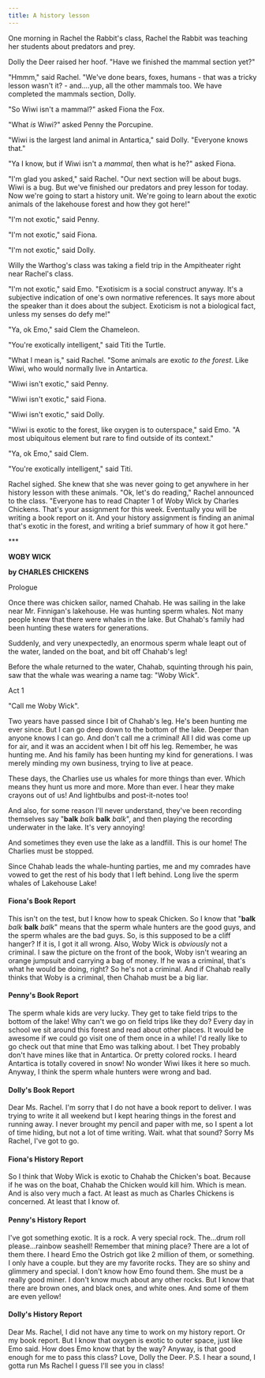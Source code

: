 ```yaml
---
title: A history lesson
---
```


One morning in Rachel the Rabbit's class, Rachel the Rabbit was teaching her students about predators and prey.

Dolly the Deer raised her hoof. "Have we finished the mammal section yet?"

"Hmmm," said Rachel.  "We've done bears, foxes, humans - that was a tricky lesson wasn't it? - and....yup, all the other mammals too.  We have completed the mammals section, Dolly.

"So Wiwi isn't a mammal?" asked Fiona the Fox.

"What *is* Wiwi?" asked Penny the Porcupine.

"Wiwi is the largest land animal in Antartica," said Dolly.  "Everyone knows that."

"Ya I know, but if Wiwi isn't a *mammal*, then what is he?" asked Fiona.

"I'm glad you asked," said Rachel.  "Our next section will be about bugs.  Wiwi is a bug.  But we've finished our predators and prey lesson for today.  Now we're going to start a history unit.  We're going to learn about the exotic animals of the lakehouse forest and how they got here!"

"I'm not exotic," said Penny.

"I'm not exotic," said Fiona.

"I'm not exotic," said Dolly.

Willy the Warthog's class was taking a field trip in the Ampitheater right near Rachel's class.

"I'm not exotic," said Emo. "Exotisicm is a social construct anyway.  It's a subjective indication of one's own normative references.  It says more about the speaker than it does about the subject.  Exoticism is not a biological fact, unless my senses do defy me!"

"Ya, ok Emo," said Clem the Chameleon.

"You're exotically intelligent," said Titi the Turtle.

"What I mean is," said Rachel. "Some animals are exotic *to the forest*. Like Wiwi, who would normally live in Antartica.

"Wiwi isn't exotic," said Penny.

"Wiwi isn't exotic," said Fiona.

"Wiwi isn't exotic," said Dolly.

"Wiwi is exotic to the forest, like oxygen is to outerspace," said Emo.  "A most ubiquitous element but rare to find outside of its context."

"Ya, ok Emo," said Clem.

"You're exotically intelligent," said Titi.

Rachel sighed.  She knew that she was never going to get anywhere in her history lesson with these animals. "Ok, let's do reading," Rachel announced to the class.  "Everyone has to read Chapter 1 of Woby Wick by Charles Chickens. That's your assignment for this week.  Eventually you will be writing a book report on it. And your history assignment is finding an animal that's exotic in the forest, and writing a brief summary of how it got here."

\*\*\*

**WOBY WICK**

**by CHARLES CHICKENS**

Prologue

Once there was chicken sailor, named Chahab.  He was sailing in the lake near Mr. Finnigan's lakehouse.  He was hunting sperm whales.  Not many people knew that there were whales in the lake.  But Chahab's family had been hunting these waters for generations.

Suddenly, and very unexpectedly, an enormous sperm whale leapt out of the water, landed on the boat, and bit off Chahab's leg!

Before the whale returned to the water, Chahab, squinting through his pain, saw that the whale was wearing a name tag: "Woby Wick".

Act 1

"Call me Woby Wick".

Two years have passed since I bit of Chahab's leg.  He's been hunting me ever since.  But I can go deep down to the bottom of the lake.  Deeper than anyone knows I can go.  And don't call me a criminal!  All I did was come up for air, and it was an accident when I bit off his leg.  Remember, he was hunting me.  And his family has been hunting my kind for generations.  I was merely minding my own business, trying to live at peace.

These days, the Charlies use us whales for more things than ever.  Which means they hunt us more and more.  More than ever. I hear they make crayons out of us!  And lightbulbs and post-it-notes too!

And also, for some reason I'll never understand, they've been recording themselves say "**balk** *balk* **balk** *balk*", and then playing the recording underwater in the lake.  It's very annoying!

And sometimes they even use the lake as a landfill.  This is our home! The Charlies must be stopped.

Since Chahab leads the whale-hunting parties, me and my comrades have vowed to get the rest of his body that I left behind.  Long live the sperm whales of Lakehouse Lake!

#### Fiona's Book Report

This isn't on the test, but I know how to speak Chicken.  So I know that "**balk** *balk* **balk** *balk*" means that the sperm whale hunters are the good guys, and the sperm whales are the bad guys. So, is this supposed to be a cliff hanger?  If it is, I got it all wrong. Also, Woby Wick is *obviously* not a criminal.  I saw the picture on the front of the book, Woby isn't wearing an orange jumpsuit and carrying a bag of money.  If he was a criminal, that's what he would be doing, right? So he's not a criminal.  And if Chahab really thinks that Woby is a criminal, then Chahab must be a big liar.

#### Penny's Book Report

The sperm whale kids are very lucky.  They get to take field trips to the bottom of the lake!  Why can't we go on field trips like they do?  Every day in school we sit around this forest and read about other places.  It would be awesome if we could go visit one of them once in a while! I'd really like to go check out that mine that Emo was talking about.  I bet They probably don't have mines like that in Antartica. Or pretty colored rocks. I heard Antartica is totally covered in snow! No wonder Wiwi likes it here so much.  Anyway, I think the sperm whale hunters were wrong and bad.

#### Dolly's Book Report

Dear Ms. Rachel.  I'm sorry that I do not have a book report to deliver.  I was trying to write it all weekend but I kept hearing things in the forest and running away.  I never brought my pencil and paper with me, so I spent a lot of time hiding, but not a  lot of time writing.  Wait. what that sound?  Sorry Ms Rachel, I've got to go.

#### Fiona's History Report

So I think that Woby Wick is exotic to Chahab the Chicken's boat. Because if he was on the boat, Chahab the Chicken would kill him. Which is mean. And is also very much a fact. At least as much as Charles Chickens is concerned. At least that I know of. 

#### Penny's History Report

I've got something exotic.  It is a rock.  A very special rock.  The...drum roll please...rainbow seashell! Remember that mining place?  There are a lot of them there. I heard Emo the Ostrich got like 2 million of them, or something.  I only have a couple. but they are my favorite rocks.  They are so shiny and glimmery and special. I don't know how Emo found them.  She must be a really good miner.  I don't know much about any other rocks.  But I know that there are brown ones, and black ones, and white ones. And some of them are even yellow!

#### Dolly's History Report

Dear Ms. Rachel, I did not have any time to work on my history report. Or my book report. But I know that oxygen is exotic to outer space, just like Emo said. How does Emo know that by the way?  Anyway, is that good enough for me to pass this class? Love, Dolly the Deer. P.S. I hear a sound, I gotta run Ms Rachel I guess I'll see you in class!
